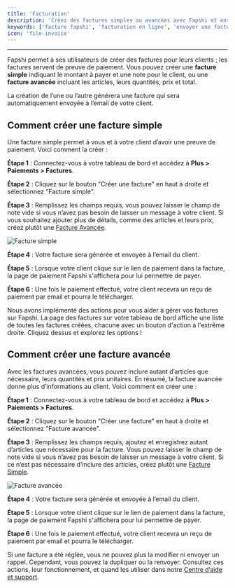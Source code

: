 ```yaml
---
title: 'Facturation'
description: 'Créez des factures simples ou avancées avec Fapshi et envoyez-les à vos clients par e-mail. Encaissez les paiements en ligne et suivez l’état de vos factures.'
keywords: ['facture fapshi', 'facturation en ligne', 'envoyer une facture', 'facture simple', 'facture avancée', 'paiement par facture', 'tableau de bord fapshi']
icon: 'file-invoice'
---
```


---

Fapshi permet à ses utilisateurs de créer des factures pour leurs clients ; les factures servent de preuve de paiement. Vous pouvez créer une **facture simple** indiquant le montant à payer et une note pour le client, ou une **facture avancée** incluant les articles, leurs quantités, prix et total.

La création de l’une ou l’autre générera une facture qui sera automatiquement envoyée à l’email de votre client.

## Comment créer une facture simple

Une facture simple permet à vous et à votre client d’avoir une preuve de paiement. Voici comment la créer :

**Étape 1** : Connectez-vous à votre tableau de bord et accédez à **Plus > Paiements > Factures**.

**Étape 2** : Cliquez sur le bouton "Créer une facture" en haut à droite et sélectionnez "Facture simple".

**Étape 3** : Remplissez les champs requis, vous pouvez laisser le champ de note vide si vous n’avez pas besoin de laisser un message à votre client. Si vous souhaitez ajouter plus de détails, comme des articles et leurs prix, créez plutôt une [Facture Avancée](#comment-créer-une-facture-avancée).

![Facture simple](/images/invoicing/simple-invoice.png)

**Étape 4** : Votre facture sera générée et envoyée à l’email du client.

**Étape 5** : Lorsque votre client clique sur le lien de paiement dans la facture, la page de paiement Fapshi s'affichera pour lui permettre de payer.

**Étape 6** : Une fois le paiement effectué, votre client recevra un reçu de paiement par email et pourra le télécharger.

<Tip>Nous avons implémenté des actions pour vous aider à gérer vos factures sur Fapshi. La page des factures sur votre tableau de bord affiche une liste de toutes les factures créées, chacune avec un bouton d'action à l'extrême droite. Cliquez dessus et explorez les options !</Tip>

## Comment créer une facture avancée

Avec les factures avancées, vous pouvez inclure autant d’articles que nécessaire, leurs quantités et prix unitaires. En résumé, la facture avancée donne plus d’informations au client. Voici comment en créer une :

**Étape 1** : Connectez-vous à votre tableau de bord et accédez à **Plus > Paiements > Factures**.

**Étape 2** : Cliquez sur le bouton "Créer une facture" en haut à droite et sélectionnez "Facture avancée".

**Étape 3** : Remplissez les champs requis, ajoutez et enregistrez autant d’articles que nécessaire pour la facture. Vous pouvez laisser le champ de note vide si vous n’avez pas besoin de laisser un message à votre client. Si ce n’est pas nécessaire d’inclure des articles, créez plutôt une [Facture Simple](#comment-créer-une-facture-simple).

![Facture avancée](/images/invoicing/advanced-invoice.png)

**Étape 4** : Votre facture sera générée et envoyée à l’email du client.

**Étape 5** : Lorsque votre client clique sur le lien de paiement dans la facture, la page de paiement Fapshi s'affichera pour lui permettre de payer.

**Étape 6** : Une fois le paiement effectué, votre client recevra un reçu de paiement par email et pourra le télécharger.

<Tip>Si une facture a été réglée, vous ne pouvez plus la modifier ni envoyer un rappel. Cependant, vous pouvez la dupliquer ou la renvoyer. Consultez ces actions, leur fonctionnement, et quand les utiliser dans notre [Centre d’aide et support](https://fapshi.com/fr/aide-et-support).</Tip>
